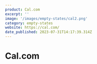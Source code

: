 ```yaml
---
product: Cal.com
excerpt: ''
image: '/images/empty-states/cal2.png'
category: empty-states
website: https://cal.com/
date_published: 2023-07-31T14:17:39.314Z
---
```



# Cal.com

<ContentCard
	alt='Cal.com empty state'
	aspectRatio='16:9'
	src={frontmatter.image}
	width={1280}
/>

